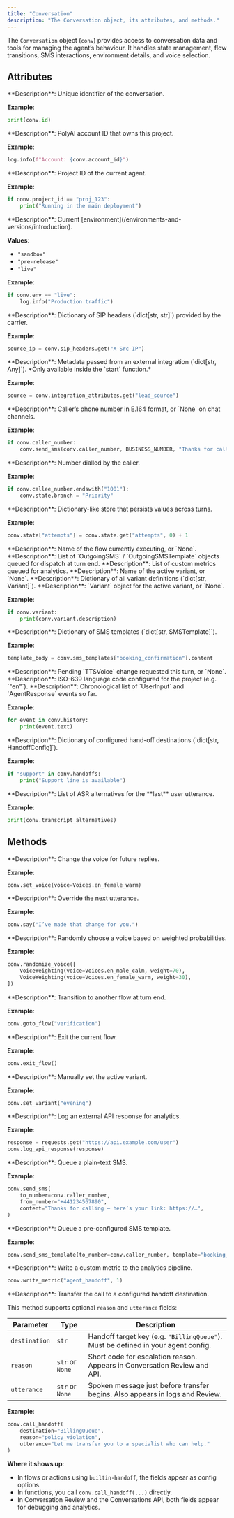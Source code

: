 ```yaml
---
title: "Conversation"
description: "The Conversation object, its attributes, and methods."
---
```


The `Conversation` object (`conv`) provides access to conversation data and tools for managing the agent’s behaviour. It handles state management, flow transitions, SMS interactions, environment details, and voice selection.

## Attributes

<AccordionGroup>

  <Accordion title="id">
    **Description**: Unique identifier of the conversation.

**Example**:
```python
print(conv.id)
```

  </Accordion>

  <Accordion title="account_id">
    **Description**: PolyAI account ID that owns this project.

**Example**:
```python
log.info(f"Account: {conv.account_id}")
```

  </Accordion>

  <Accordion title="project_id">
    **Description**: Project ID of the current agent.

**Example**:
```python
if conv.project_id == "proj_123":
    print("Running in the main deployment")
```

  </Accordion>

  <Accordion title="env">
    **Description**: Current [environment](/environments-and-versions/introduction).

**Values**:
- `"sandbox"`
- `"pre-release"`
- `"live"`

**Example**:
```python
if conv.env == "live":
    log.info("Production traffic")
```

  </Accordion>

  <Accordion title="sip_headers">
    **Description**: Dictionary of SIP headers (`dict[str, str]`) provided by the carrier.

**Example**:
```python
source_ip = conv.sip_headers.get("X-Src-IP")
```

  </Accordion>

  <Accordion title="integration_attributes">
    **Description**: Metadata passed from an external integration (`dict[str, Any]`).
    *Only available inside the `start` function.*

**Example**:
```python
source = conv.integration_attributes.get("lead_source")
```

  </Accordion>

  <Accordion title="caller_number">
    **Description**: Caller’s phone number in E.164 format, or `None` on chat channels.

**Example**:
```python
if conv.caller_number:
    conv.send_sms(conv.caller_number, BUSINESS_NUMBER, "Thanks for calling!")
```

  </Accordion>

  <Accordion title="callee_number">
    **Description**: Number dialled by the caller.

**Example**:
```python
if conv.callee_number.endswith("1001"):
    conv.state.branch = "Priority"
```

  </Accordion>

  <Accordion title="state">
    **Description**: Dictionary-like store that persists values across turns.

**Example**:
```python
conv.state["attempts"] = conv.state.get("attempts", 0) + 1
```

  </Accordion>

  <Accordion title="current_flow">
    **Description**: Name of the flow currently executing, or `None`.
  </Accordion>

  <Accordion title="sms_queue">
    **Description**: List of `OutgoingSMS` / `OutgoingSMSTemplate` objects queued for dispatch at turn end.
  </Accordion>

  <Accordion title="metrics_queue">
    **Description**: List of custom metrics queued for analytics.
  </Accordion>

  <Accordion title="variant_name">
    **Description**: Name of the active variant, or `None`.
  </Accordion>

  <Accordion title="variants">
    **Description**: Dictionary of all variant definitions (`dict[str, Variant]`).
  </Accordion>

  <Accordion title="variant">
    **Description**: `Variant` object for the active variant, or `None`.

**Example**:
```python
if conv.variant:
    print(conv.variant.description)
```

  </Accordion>

  <Accordion title="sms_templates">
    **Description**: Dictionary of SMS templates (`dict[str, SMSTemplate]`).

**Example**:
```python
template_body = conv.sms_templates["booking_confirmation"].content
```

  </Accordion>

  <Accordion title="voice_change">
    **Description**: Pending `TTSVoice` change requested this turn, or `None`.
  </Accordion>

  <Accordion title="language">
    **Description**: ISO-639 language code configured for the project (e.g. `"en"`).
  </Accordion>

  <Accordion title="history">
    **Description**: Chronological list of `UserInput` and `AgentResponse` events so far.

**Example**:
```python
for event in conv.history:
    print(event.text)
```

  </Accordion>

  <Accordion title="handoffs">
    **Description**: Dictionary of configured hand-off destinations (`dict[str, HandoffConfig]`).

**Example**:
```python
if "support" in conv.handoffs:
    print("Support line is available")
```

  </Accordion>

  <Accordion title="transcript_alternatives">
    **Description**: List of ASR alternatives for the **last** user utterance.

**Example**:
```python
print(conv.transcript_alternatives)
```

  </Accordion>

</AccordionGroup>

## Methods

<AccordionGroup>

  <Accordion title="set_voice">
    **Description**: Change the voice for future replies.

**Example**:
```python
conv.set_voice(voice=Voices.en_female_warm)
```

  </Accordion>

  <Accordion title="say">
    **Description**: Override the next utterance.

**Example**:
```python
conv.say("I’ve made that change for you.")
```

  </Accordion>

  <Accordion title="randomize_voice">
    **Description**: Randomly choose a voice based on weighted probabilities.

**Example**:
```python
conv.randomize_voice([
    VoiceWeighting(voice=Voices.en_male_calm, weight=70),
    VoiceWeighting(voice=Voices.en_female_warm, weight=30),
])
```

  </Accordion>

  <Accordion title="goto_flow">
    **Description**: Transition to another flow at turn end.

**Example**:
```python
conv.goto_flow("verification")
```

  </Accordion>

  <Accordion title="exit_flow">
    **Description**: Exit the current flow.

**Example**:
```python
conv.exit_flow()
```

  </Accordion>

  <Accordion title="set_variant">
    **Description**: Manually set the active variant.

**Example**:
```python
conv.set_variant("evening")
```

  </Accordion>

  <Accordion title="log_api_response">
    **Description**: Log an external API response for analytics.

**Example**:
```python
response = requests.get("https://api.example.com/user")
conv.log_api_response(response)
```

  </Accordion>

  <Accordion title="send_sms">
    **Description**: Queue a plain-text SMS.

**Example**:
```python
conv.send_sms(
    to_number=conv.caller_number,
    from_number="+441234567890",
    content="Thanks for calling — here’s your link: https://…",
)
```

  </Accordion>

  <Accordion title="send_sms_template">
    **Description**: Queue a pre-configured SMS template.

**Example**:
```python
conv.send_sms_template(to_number=conv.caller_number, template="booking_confirmation")
```

  </Accordion>

  <Accordion title="write_metric">
    **Description**: Write a custom metric to the analytics pipeline.

```python
conv.write_metric("agent_handoff", 1)
```

  </Accordion>

<Accordion title="call_handoff">
**Description**: Transfer the call to a configured handoff destination.

This method supports optional `reason` and `utterance` fields:

| Parameter     | Type            | Description                                                                 |
|---------------|-----------------|-----------------------------------------------------------------------------|
| `destination` | `str`            | Handoff target key (e.g. `"BillingQueue"`). Must be defined in your agent config. |
| `reason`      | `str` or `None`  | Short code for escalation reason. Appears in Conversation Review and API.      |
| `utterance`   | `str` or `None`  | Spoken message just before transfer begins. Also appears in logs and Review.   |

**Example**:

```python
conv.call_handoff(
    destination="BillingQueue",
    reason="policy_violation",
    utterance="Let me transfer you to a specialist who can help."
)
```

**Where it shows up**:
- In flows or actions using `builtin-handoff`, the fields appear as config options.
- In functions, you call `conv.call_handoff(...)` directly.
- In Conversation Review and the Conversations API, both fields appear for debugging and analytics.
</Accordion>
</AccordionGroup>
